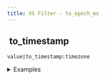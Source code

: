 ```yaml
---
title: XS Filter - to_epoch_ms
---
```


## <img src="../assets/docuBadge (11).png" alt="" data-size="line" /> to\_timestamp <a href="#xs-to_epoch_ms" id="xs-to_epoch_ms"></a>

`value|to_timestamp:timezone`

<details>

<summary>Examples</summary>

```javascript
"2024-01-01"|to_timestamp:"UTC"    // Returns milliseconds since Unix epoch
"now"|to_timestamp:"UTC"           // Returns current milliseconds since Unix epoch
```

</details>
